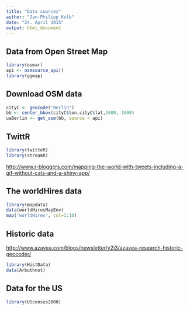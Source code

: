 ```yaml
---
title: "Data sources"
author: "Jan-Philipp Kolb"
date: "24. April 2015"
output: html_document
---
```


## Data from Open Street Map

```r
library(osmar)
api <- osmsource_api()
library(ggmap)
```

## Download OSM data 

```r
cityC <- geocode("Berlin")
bb <- center_bbox(cityC$lon,cityC$lat,1000, 1000)
uaBerlin <- get_osm(bb, source = api)
```

## TwittR

```r
library(twitteR)
library(streamR)
```


<http://www.r-bloggers.com/mapping-the-world-with-tweets-including-a-gif-without-cats-and-a-shiny-app/>

## The worldHires data

```r
library(mapdata)
data(worldHiresMapEnv)
map('worldHires', col=1:10)
```


## Historic data

<http://www.azavea.com/blogs/newsletter/v2i3/azavea-research-historic-geocoder/>

```r
library(HistData)
data(Arbuthnot)
```

## Data for the US

```r
library(UScensus2000)
```

